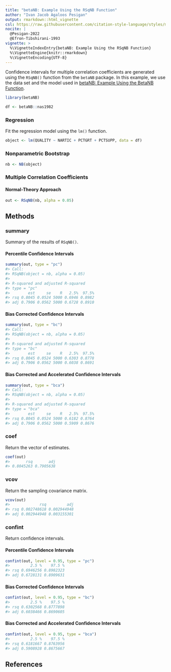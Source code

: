 ```yaml
---
title: "betaNB: Example Using the RSqNB Function"
author: "Ivan Jacob Agaloos Pesigan"
output: rmarkdown::html_vignette
csl: https://raw.githubusercontent.com/citation-style-language/styles/master/apa.csl
nocite: |
  @Pesigan-2022
  @Efron-Tibshirani-1993
vignette: >
  %\VignetteIndexEntry{betaNB: Example Using the RSqNB Function}
  %\VignetteEngine{knitr::rmarkdown}
  %\VignetteEncoding{UTF-8}
---
```




Confidence intervals for
multiple correlation coefficients
are generated using
the `RSqNB()` function from the `betaNB` package.
In this example,
we use the data set and the model used in
[betaNB: Example Using the BetaNB Function](example-beta-nb.html).


``` r
library(betaNB)
```




``` r
df <- betaNB::nas1982
```

### Regression

Fit the regression model using the `lm()` function.


``` r
object <- lm(QUALITY ~ NARTIC + PCTGRT + PCTSUPP, data = df)
```

### Nonparametric Bootstrap


``` r
nb <- NB(object)
```

### Multiple Correlation Coefficients

#### Normal-Theory Approach


``` r
out <- RSqNB(nb, alpha = 0.05)
```

## Methods

### summary

Summary of the results of `RSqNB()`.

#### Percentile Confidence Intervals


``` r
summary(out, type = "pc")
#> Call:
#> RSqNB(object = nb, alpha = 0.05)
#> 
#> R-squared and adjusted R-squared
#> type = "pc"
#>        est     se    R   2.5%  97.5%
#> rsq 0.8045 0.0524 5000 0.6946 0.8982
#> adj 0.7906 0.0562 5000 0.6728 0.8910
```

#### Bias Corrected Confidence Intervals


``` r
summary(out, type = "bc")
#> Call:
#> RSqNB(object = nb, alpha = 0.05)
#> 
#> R-squared and adjusted R-squared
#> type = "bc"
#>        est     se    R   2.5%  97.5%
#> rsq 0.8045 0.0524 5000 0.6303 0.8778
#> adj 0.7906 0.0562 5000 0.6038 0.8691
```

#### Bias Corrected and Accelerated Confidence Intervals


``` r
summary(out, type = "bca")
#> Call:
#> RSqNB(object = nb, alpha = 0.05)
#> 
#> R-squared and adjusted R-squared
#> type = "bca"
#>        est     se    R   2.5%  97.5%
#> rsq 0.8045 0.0524 5000 0.6182 0.8764
#> adj 0.7906 0.0562 5000 0.5909 0.8676
```

### coef

Return the vector of estimates.


``` r
coef(out)
#>       rsq       adj 
#> 0.8045263 0.7905638
```

### vcov

Return the sampling covariance matrix.


``` r
vcov(out)
#>             rsq         adj
#> rsq 0.002748618 0.002944948
#> adj 0.002944948 0.003155301
```

### confint

Return confidence intervals.

#### Percentile Confidence Intervals


``` r
confint(out, level = 0.95, type = "pc")
#>         2.5 %    97.5 %
#> rsq 0.6946256 0.8982323
#> adj 0.6728131 0.8909631
```

#### Bias Corrected Confidence Intervals


``` r
confint(out, level = 0.95, type = "bc")
#>         2.5 %    97.5 %
#> rsq 0.6302568 0.8777898
#> adj 0.6038466 0.8690605
```

#### Bias Corrected and Accelerated Confidence Intervals


``` r
confint(out, level = 0.95, type = "bca")
#>         2.5 %    97.5 %
#> rsq 0.6181667 0.8763956
#> adj 0.5908928 0.8675667
```

## References

